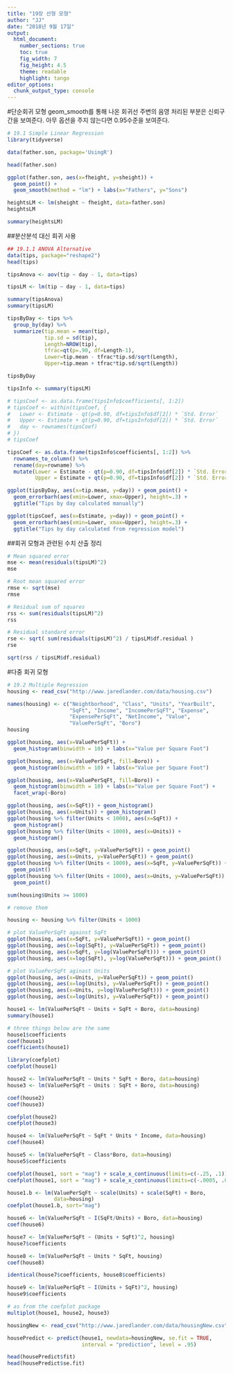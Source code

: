 ---
title: "19장 선형 모형"
author: "JJ"
date: "2018년 9월 17일"
output: 
  html_document:
    number_sections: true
    toc: true
    fig_width: 7
    fig_height: 4.5
    theme: readable
    highlight: tango
editor_options: 
  chunk_output_type: console
---

#단순회귀 모형
geom_smooth를 통해 나온 회귀선 주변의 음영 처리된 부분은 신뢰구간을 보여준다. 아무 옵션을 주지 않는다면 0.95수준을 보여준다. 
```{r, message = FALSE, warning=FALSE}
# 19.1 Simple Linear Regression
library(tidyverse)

data(father.son, package='UsingR')

head(father.son)

ggplot(father.son, aes(x=fheight, y=sheight)) + 
  geom_point() +
  geom_smooth(method = "lm") + labs(x="Fathers", y="Sons")

heightsLM <- lm(sheight ~ fheight, data=father.son)
heightsLM

summary(heightsLM)
```

##분산분석 대신 회귀 사용

```{r, message = FALSE, warning=FALSE}
## 19.1.1 ANOVA Alternative
data(tips, package="reshape2")
head(tips)

tipsAnova <- aov(tip ~ day - 1, data=tips)

tipsLM <- lm(tip ~ day - 1, data=tips)

summary(tipsAnova)
summary(tipsLM)

tipsByDay <- tips %>% 
  group_by(day) %>% 
  summarize(tip.mean = mean(tip), 
            tip.sd = sd(tip),
            Length=NROW(tip),
            tfrac=qt(p=.90, df=Length-1),
            Lower=tip.mean - tfrac*tip.sd/sqrt(Length),
            Upper=tip.mean + tfrac*tip.sd/sqrt(Length))

tipsByDay

tipsInfo <- summary(tipsLM)

# tipsCoef <- as.data.frame(tipsInfo$coefficients[, 1:2])
# tipsCoef <- within(tipsCoef, {
#   Lower <- Estimate - qt(p=0.90, df=tipsInfo$df[2]) * `Std. Error`
#   Upper <- Estimate + qt(p=0.90, df=tipsInfo$df[2]) * `Std. Error`
#   day <- rownames(tipsCoef)
# })
# tipsCoef

tipsCoef <- as.data.frame(tipsInfo$coefficients[, 1:2]) %>% 
  rownames_to_column() %>% 
  rename(day=rowname) %>% 
  mutate(Lower = Estimate - qt(p=0.90, df=tipsInfo$df[2]) * `Std. Error`,
         Upper = Estimate + qt(p=0.90, df=tipsInfo$df[2]) * `Std. Error`)

ggplot(tipsByDay, aes(x=tip.mean, y=day)) + geom_point() +
  geom_errorbarh(aes(xmin=Lower, xmax=Upper), height=.3) +
  ggtitle("Tips by day calculated manually")

ggplot(tipsCoef, aes(x=Estimate, y=day)) + geom_point() +
  geom_errorbarh(aes(xmin=Lower, xmax=Upper), height=.3) +
  ggtitle("Tips by day calculated from regression model")

```
##회귀 모형과 관련된 수치 산출 정리
```{r, message=FALSE}
# Mean squared error
mse <- mean(residuals(tipsLM)^2)
mse

# Root mean squared error
rmse <- sqrt(mse)
rmse

# Residual sum of squares
rss <- sum(residuals(tipsLM)^2)
rss

# Residual standard error
rse <- sqrt( sum(residuals(tipsLM)^2) / tipsLM$df.residual ) 
rse

sqrt(rss / tipsLM$df.residual)
```

#다중 회귀 모형
```{r, message=FALSE, warning=FALSE}
# 19.2 Multiple Regression
housing <- read_csv("http://www.jaredlander.com/data/housing.csv")

names(housing) <- c("Neightborhood", "Class", "Units", "YearBuilt",
                    "SqFt", "Income", "IncomePerSqFT", "Expense",
                    "ExpensePerSqFt", "NetIncome", "Value", 
                    "ValuePerSqFt", "Boro")
housing

ggplot(housing, aes(x=ValuePerSqFt)) +
  geom_histogram(binwidth = 10) + labs(x="Value per Square Foot")

ggplot(housing, aes(x=ValuePerSqFt, fill=Boro)) +
  geom_histogram(binwidth = 10) + labs(x="Value per Square Foot")

ggplot(housing, aes(x=ValuePerSqFt, fill=Boro)) +
  geom_histogram(binwidth = 10) + labs(x="Value per Square Foot") +
  facet_wrap(~Boro)

ggplot(housing, aes(x=SqFt)) + geom_histogram()
ggplot(housing, aes(x=Units)) + geom_histogram()
ggplot(housing %>% filter(Units < 1000), aes(x=SqFt)) +
  geom_histogram()
ggplot(housing %>% filter(Units < 1000), aes(x=Units)) +
  geom_histogram()

ggplot(housing, aes(x=SqFt, y=ValuePerSqFt)) + geom_point()
ggplot(housing, aes(x=Units, y=ValuePerSqFt)) + geom_point()
ggplot(housing %>% filter(Units < 1000), aes(x=SqFt, y=ValuePerSqFt)) +
  geom_point()
ggplot(housing %>% filter(Units < 1000), aes(x=Units, y=ValuePerSqFt)) +
  geom_point()

sum(housing$Units >= 1000)

# remove them

housing <- housing %>% filter(Units < 1000)

# plot ValuePerSqFt against SqFt
ggplot(housing, aes(x=SqFt, y=ValuePerSqFt)) + geom_point()
ggplot(housing, aes(x=log(SqFt), y=ValuePerSqFt)) + geom_point()
ggplot(housing, aes(x=SqFt, y=log(ValuePerSqFt))) + geom_point()
ggplot(housing, aes(x=log(SqFt), y=log(ValuePerSqFt))) + geom_point()

# plot ValuePerSqFt aginast Units
ggplot(housing, aes(x=Units, y=ValuePerSqFt)) + geom_point()
ggplot(housing, aes(x=log(Units), y=ValuePerSqFt)) + geom_point()
ggplot(housing, aes(x=Units, y=log(ValuePerSqFt))) + geom_point()
ggplot(housing, aes(x=log(Units), y=ValuePerSqFt)) + geom_point()

house1 <- lm(ValuePerSqFt ~ Units + SqFt + Boro, data=housing)
summary(house1)

# three things below are the same
house1$coefficients
coef(house1)
coefficients(house1)

library(coefplot)
coefplot(house1)

house2 <- lm(ValuePerSqFt ~ Units * SqFt + Boro, data=housing)
house3 <- lm(ValuePerSqFt ~ Units : SqFt + Boro, data=housing)

coef(house2)
coef(house3)

coefplot(house2)
coefplot(house3)

house4 <- lm(ValuePerSqFt ~ SqFt * Units * Income, data=housing)
coef(house4)

house5 <- lm(ValuePerSqFt ~ Class*Boro, data=housing)
house5$coefficients

coefplot(house1, sort = "mag") + scale_x_continuous(limits=c(-.25, .1))
coefplot(house1, sort = "mag") + scale_x_continuous(limits=c(-.0005, .0005))

house1.b <- lm(ValuePerSqFt ~ scale(Units) + scale(SqFt) + Boro,
               data=housing)
coefplot(house1.b, sort="mag")

house6 <- lm(ValuePerSqFt ~ I(SqFt/Units) + Boro, data=housing)
coef(house6)

house7 <- lm(ValuePerSqFt ~ (Units + SqFt)^2, housing)
house7$coefficients

house8 <- lm(ValuePerSqFt ~ Units * SqFt, housing)
coef(house8)

identical(house7$coefficients, house8$coefficients)

house9 <- lm(ValuePerSqFt ~ I(Units + SqFt)^2, housing)
house9$coefficients

# as from the coefplot package
multiplot(house1, house2, house3)

housingNew <- read_csv("http://www.jaredlander.com/data/housingNew.csv")

housePredict <- predict(house1, newdata=housingNew, se.fit = TRUE,
                        interval = "prediction", level = .95)

head(housePredict$fit)
head(housePredict$se.fit)
```

